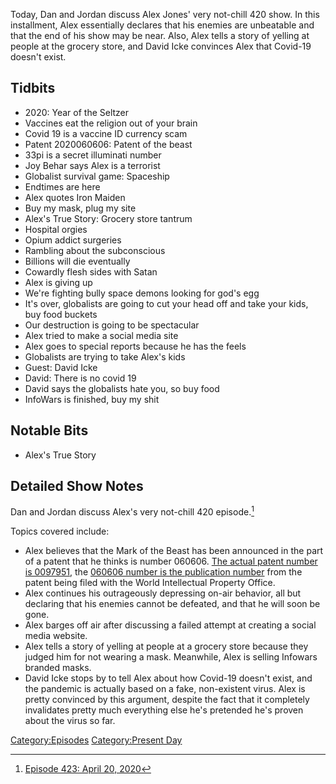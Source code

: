 {{DEFAULTSORT:
    #_EPISODE_0423:April 20, 2020
}}{{Episode
    | title           = April 20, 2020
    | caption         = Listen to this episode on [https://knowledgefight.libsyn.com/423-april-20-2020 Libsyn] [https://open.spotify.com/episode/5SG6StKKXAdpbvEVQgD36P Spotify]
    | episodeNumber   = 423
    | length          = 01:18:50
    | airDate         = April 22, 2020
    | coverageDate    = April 20, 2020
    | episodeType     = [[:Category:Present Day|Present Day]]
    | appearance      = [[Joy Behar]], [[David Icke]]
    | beverage        = Aha Black Cherry Coffee
    | oocDrop         = Black Market Hair cut
    | previousEpisode = [[422: April 17, 2020]]
    | nextEpisode     = [[424: April 21-22, 2020]]
}}

{{Stub}}

Today, Dan and Jordan discuss Alex Jones' very not-chill 420 show. In this installment, Alex essentially declares that his enemies are unbeatable and that the end of his show may be near. Also, Alex tells a story of yelling at people at the grocery store, and David Icke convinces Alex that Covid-19 doesn't exist.

==Tidbits==

*2020: Year of the Seltzer
*Vaccines eat the religion out of your brain
*Covid 19 is a vaccine ID currency scam
*Patent 2020060606: Patent of the beast
*33pi is a secret illuminati number
*Joy Behar says Alex is a terrorist
*Globalist survival game: Spaceship
*Endtimes are here
*Alex quotes Iron Maiden
*Buy my mask, plug my site
*Alex's True Story: Grocery store tantrum
*Hospital orgies
*Opium addict surgeries
*Rambling about the subconscious
*Billions will die eventually
*Cowardly flesh sides with Satan
*Alex is giving up
*We're fighting bully space demons looking for god's egg
*It's over, globalists are going to cut your head off and take your kids, buy food buckets
*Our destruction is going to be spectacular
*Alex tried to make a social media site
*Alex goes to special reports because he has the feels
*Globalists are trying to take Alex's kids
*Guest: David Icke
*David: There is no covid 19
*David says the globalists hate you, so buy food
*InfoWars is finished, buy my shit

==Notable Bits==

*Alex's True Story

==Detailed Show Notes==

Dan and Jordan discuss Alex's very not-chill 420 episode.<ref>[https://knowledgefight.com/research/2020/4/21/episode-423-april-20-2020 Episode 423: April 20, 2020]</ref>

Topics covered include:

*Alex believes that the Mark of the Beast has been announced in the part of a patent that he thinks is number 060606. [http://appft.uspto.gov/netacgi/nph-Parser?OS=dustin%20AND%20abramson&RS=dustin%20AND%20abramson&Sect1=PTO2&Sect2=HITOFF&co1=AND&d=PG01&f=G&l=50&p=1&r=1&s1=dustin&s2=abramson&u=%2Fnetahtml%2FPTO%2Fsearch-bool.html The actual patent number is 0097951], the [https://patentscope.wipo.int/search/en/detail.jsf?docId=WO2020060606 060606 number is the publication number] from the patent being filed with the World Intellectual Property Office.
*Alex continues his outrageously depressing on-air behavior, all but declaring that his enemies cannot be defeated, and that he will soon be gone.
*Alex barges off air after discussing a failed attempt at creating a social media website.
*Alex tells a story of yelling at people at a grocery store because they judged him for not wearing a mask. Meanwhile, Alex is selling Infowars branded masks.
*David Icke stops by to tell Alex about how Covid-19 doesn't exist, and the pandemic is actually based on a fake, non-existent virus. Alex is pretty convinced by this argument, despite the fact that it completely invalidates pretty much everything else he's pretended he's proven about the virus so far.

[[Category:Episodes]]
[[Category:Present Day]]
